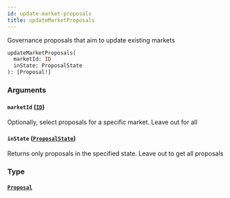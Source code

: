 ```yaml
---
id: update-market-proposals
title: updateMarketProposals
---
```


Governance proposals that aim to update existing markets

```graphql
updateMarketProposals(
  marketId: ID
  inState: ProposalState
): [Proposal!]

```

### Arguments

#### `marketId` ([`ID`](/docs/graphql/scalars/id))

Optionally, select proposals for a specific market. Leave out for all

#### `inState` ([`ProposalState`](/docs/graphql/enums/proposal-state))

Returns only proposals in the specified state. Leave out to get all proposals

### Type

#### [`Proposal`](/docs/graphql/objects/proposal)
